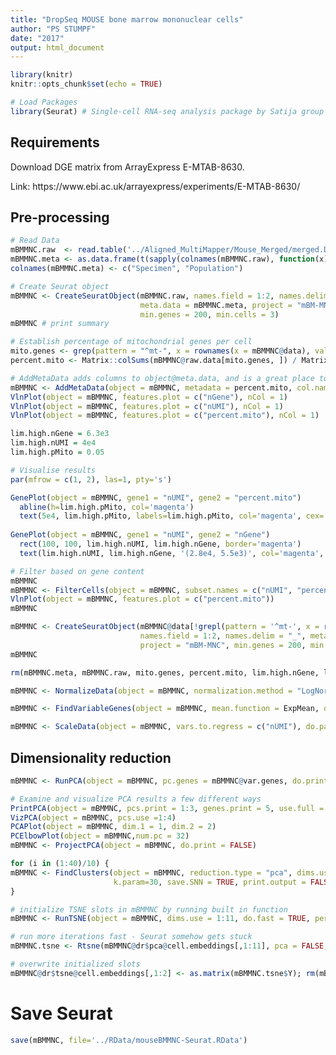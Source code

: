 ```yaml
---
title: "DropSeq MOUSE bone marrow mononuclear cells"
author: "PS STUMPF"
date: "2017"
output: html_document
---
```


```r
library(knitr)
knitr::opts_chunk$set(echo = TRUE)

# Load Packages
library(Seurat) # Single-cell RNA-seq analysis package by Satija group
```

## Requirements

Download DGE matrix from ArrayExpress E-MTAB-8630.

Link: https://www.ebi.ac.uk/arrayexpress/experiments/E-MTAB-8630/

## Pre-processing 

```r
# Read Data
mBMMNC.raw  <- read.table('../Aligned_MultiMapper/Mouse_Merged/merged.DGE.txt.gz', header=T, sep="\t", row.names = 1)
mBMMNC.meta <- as.data.frame(t(sapply(colnames(mBMMNC.raw), function(x) {strsplit(x,"_")[[1]][1:2]})))
colnames(mBMMNC.meta) <- c("Specimen", "Population")
```

```r
# Create Seurat object
mBMMNC <- CreateSeuratObject(mBMMNC.raw, names.field = 1:2, names.delim = "_",
                             meta.data = mBMMNC.meta, project = "mBM-MNC",
                             min.genes = 200, min.cells = 3)
mBMMNC # print summary
```

```r
# Establish percentage of mitochondrial genes per cell
mito.genes <- grep(pattern = "^mt-", x = rownames(x = mBMMNC@data), value = TRUE)
percent.mito <- Matrix::colSums(mBMMNC@raw.data[mito.genes, ]) / Matrix::colSums(mBMMNC@raw.data)

# AddMetaData adds columns to object@meta.data, and is a great place to stash QC stats
mBMMNC <- AddMetaData(object = mBMMNC, metadata = percent.mito, col.name = "percent.mito")
VlnPlot(object = mBMMNC, features.plot = c("nGene"), nCol = 1)
VlnPlot(object = mBMMNC, features.plot = c("nUMI"), nCol = 1)
VlnPlot(object = mBMMNC, features.plot = c("percent.mito"), nCol = 1)

lim.high.nGene = 6.3e3
lim.high.nUMI = 4e4
lim.high.pMito = 0.05

# Visualise results
par(mfrow = c(1, 2), las=1, pty='s')

GenePlot(object = mBMMNC, gene1 = "nUMI", gene2 = "percent.mito")
  abline(h=lim.high.pMito, col='magenta')
  text(5e4, lim.high.pMito, labels=lim.high.pMito, col='magenta', cex=.75, pos=3)
  
GenePlot(object = mBMMNC, gene1 = "nUMI", gene2 = "nGene")
  rect(100, 100, lim.high.nUMI, lim.high.nGene, border='magenta')
  text(lim.high.nUMI, lim.high.nGene, '(2.8e4, 5.5e3)', col='magenta', cex=.75, pos=4)
```

```r
# Filter based on gene content
mBMMNC
mBMMNC <- FilterCells(object = mBMMNC, subset.names = c("nUMI", "percent.mito"), low.thresholds = c(200, -Inf), high.thresholds = c(lim.high.nUMI, lim.high.pMito))
VlnPlot(object = mBMMNC, features.plot = c("percent.mito"))
mBMMNC
```


```r
mBMMNC <- CreateSeuratObject(mBMMNC@data[!grepl(pattern = '^mt-', x = rownames(mBMMNC@data)),],
                             names.field = 1:2, names.delim = "_", meta.data = mBMMNC@meta.data,
                             project = "mBM-MNC", min.genes = 200, min.cells = 3)
mBMMNC
```

```r
rm(mBMMNC.meta, mBMMNC.raw, mito.genes, percent.mito, lim.high.nGene, lim.high.nUMI, lim.high.pMito)
```

```r
mBMMNC <- NormalizeData(object = mBMMNC, normalization.method = "LogNormalize", scale.factor = 1e4)
```

```r
mBMMNC <- FindVariableGenes(object = mBMMNC, mean.function = ExpMean, dispersion.function = LogVMR, x.low.cutoff = 0.0125, x.high.cutoff = 4, y.cutoff = 0.5)
```

```r
mBMMNC <- ScaleData(object = mBMMNC, vars.to.regress = c("nUMI"), do.par = TRUE, num.cores=4)
```



## Dimensionality reduction

```r
mBMMNC <- RunPCA(object = mBMMNC, pc.genes = mBMMNC@var.genes, do.print = FALSE, pcs.compute = 32)
```

```r
# Examine and visualize PCA results a few different ways
PrintPCA(object = mBMMNC, pcs.print = 1:3, genes.print = 5, use.full = FALSE)
VizPCA(object = mBMMNC, pcs.use =1:4)
PCAPlot(object = mBMMNC, dim.1 = 1, dim.2 = 2)
PCElbowPlot(object = mBMMNC,num.pc = 32)
mBMMNC <- ProjectPCA(object = mBMMNC, do.print = FALSE)
```

```r
for (i in (1:40)/10) {
mBMMNC <- FindClusters(object = mBMMNC, reduction.type = "pca", dims.use = 1:11, resolution = i,
                       k.param=30, save.SNN = TRUE, print.output = FALSE, force.recalc = FALSE)
}
```


```r
# initialize TSNE slots in mBMMNC by running built in function
mBMMNC <- RunTSNE(object = mBMMNC, dims.use = 1:11, do.fast = TRUE, perplexity=30, verbose=F, seed.use=NULL)

# run more iterations fast - Seurat somehow gets stuck
mBMMNC.tsne <- Rtsne(mBMMNC@dr$pca@cell.embeddings[,1:11], pca = FALSE, perplexity = 30, max_iter = 5000, verbose = F, dims = 2)

# overwrite initialized slots
mBMMNC@dr$tsne@cell.embeddings[,1:2] <- as.matrix(mBMMNC.tsne$Y); rm(mBMMNC.tsne)
```

# Save Seurat

```r
save(mBMMNC, file='../RData/mouseBMMNC-Seurat.RData')
```


